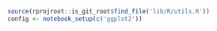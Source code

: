 ```r
source(rprojroot::is_git_root$find_file('lib/R/utils.R'))
config <- notebook_setup(c('ggplot2'))
```
```r

```
